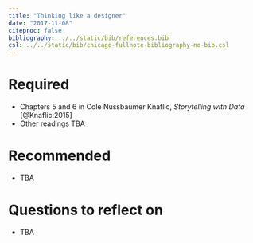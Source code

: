 ```yaml
---
title: "Thinking like a designer"
date: "2017-11-08"
citeproc: false
bibliography: ../../static/bib/references.bib
csl: ../../static/bib/chicago-fullnote-bibliography-no-bib.csl
---
```


# Required

- Chapters 5 and 6 in Cole Nussbaumer Knaflic, *Storytelling with Data* [@Knaflic:2015]
- Other readings TBA

# Recommended

- TBA

# Questions to reflect on

-	TBA
